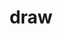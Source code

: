 ---
title: draw
module: Structure
submodule: Structure
file: src/core/main.js
description: |
    <p>
      La función <code>draw()</code> es la función central de un sketch. Se
      ejecuta de forma continua después de la función
      <a href="/reference/p5/setup">setup()</a>, hasta que el programa se
      detenga o se llame a la función <code>noLoop()</code>. La frecuencia de
      ejecución se establece por defecto en 60 fotogramas por segundo, y podemos
      ajustarlo mediante la función
      <a href="/reference/p5/frameRate">frameRate()</a>.
    </p>
    <p>
      Podemos controlar cuándo y cómo se ejecuta <code>draw()</code> con las
      funciones:
    </p> 
    <ul>
      <li><a href="/reference/p5/noLoop">noLoop()</a> - Detiene la ejecución de cíclica de <code>draw()</code>.</li>
      <li><a href="/reference/p5/loop">loop()</a> - Reanuda la ejecución de cíclica <code>draw()</code>.</li>
      <li><a href="/reference/p5/redraw">redraw()</a> - Ejecuta <code>draw()</code> una sola vez después de haber sido invocada.</li>
    </ul>
    <p>
      Nota: si se llama la función <code>noLoop()</code> dentro de <code>setup()</code>,
      <code>draw()</code> se ejecutará una vez más antes de detenerse.
    </p>
    <p>Consideraciones importantes:</p>
    <ul>
      <li>Solo puede haber una función <code>draw()</code> por sketch.</li>
      <li>La función <code>draw()</code> es indispensable para generar animaciones o procesar eventos como <a href="/reference/p5/mousePressed">mousePressed()</a>.</li>
      <li>Los estilos aplicados, como <code>fill()</code> y <code>stroke()</code>, se mantienen entre ejecuciones consecutivas de <code>draw()</code>.</li>
      <li>Al inicio de cada ejecución de <code>draw()</code>, el sistema de coordenadas se reinicia. Las transformaciones aplicadas previamente, como escalar, rotar y traslación, se eliminan evitando su acumulación.</li>
    </ul>
line: 113
isConstructor: false
itemtype: method
alt: nothing displayed
example:
  - |-
    <div><code>
    let yPos = 0;
    function setup() {
      // setup() runs once
      frameRate(30);
    }
    function draw() {
      // draw() loops forever, until stopped
      background(204);
      yPos = yPos - 1;
      if (yPos < 0) {
        yPos = height;
      }
      line(0, yPos, width, yPos);
    }
    </code></div>
class: p5
chainable: false
---